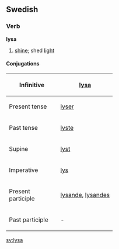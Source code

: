 ==Swedish==
===Verb===
'''lysa'''

#[[shine]]; shed [[light]]

====Conjugations====
{| border=1 cellspacing=0
|- align=center
! width=125 bgcolor="#FFFFF0" | Infinitive
| [[lysa]]
|- align=center
! width=125 bgcolor="#FFFFF0" | Present tense
| [[lyser]]
|- align=center
! width=125 bgcolor="#FFFFF0" | Past tense
| [[lyste]]
|- align=center
! width=125 bgcolor="#FFFFF0" | Supine
| [[lyst]]
|- align=center
! width=125 bgcolor="#FFFFF0" | Imperative
| [[lys]]
|- align=center
! width=125 bgcolor="#FFFFF0" | Present participle
| colspan=2 | [[lysande]], [[lysandes]]
|- align=center
! width=125 bgcolor="#FFFFF0" | Past participle
| colspan=2 | -
|}

[[sv:lysa]]